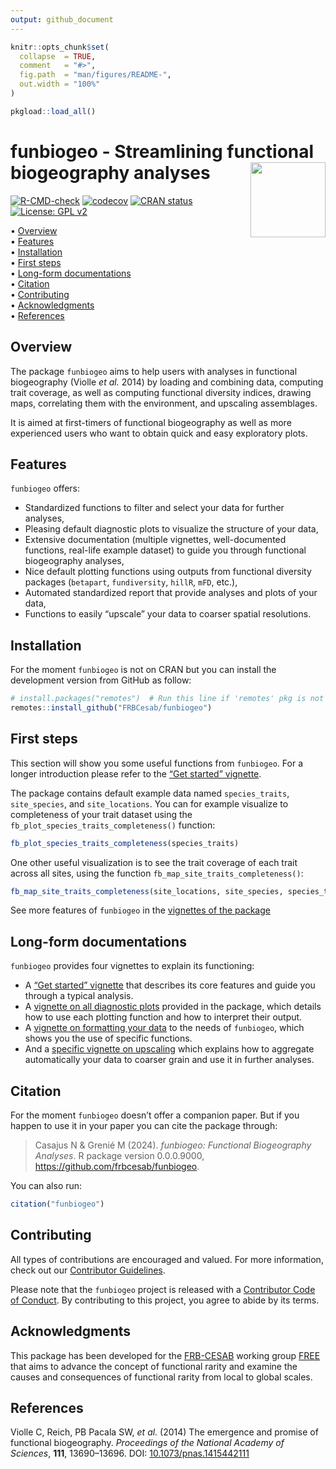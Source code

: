 ```yaml
---
output: github_document
---
```


<!-- README.md is generated from README.Rmd. Please edit that file -->

```r
knitr::opts_chunk$set(
  collapse  = TRUE,
  comment   = "#>",
  fig.path  = "man/figures/README-",
  out.width = "100%"
)

pkgload::load_all()
```


# funbiogeo - Streamlining functional biogeography analyses <img src="man/figures/logo.png" align="right" style="float:right; height:120px;"/>


<!-- badges: start -->
[![R-CMD-check](https://github.com/FRBCesab/funbiogeo/workflows/R-CMD-check/badge.svg)](https://github.com/FRBCesab/funbiogeo/actions)
[![codecov](https://codecov.io/gh/FRBCesab/funbiogeo/branch/main/graph/badge.svg?token=JPXXVNMAJ0)](https://codecov.io/gh/FRBCesab/funbiogeo)
[![CRAN status](https://www.r-pkg.org/badges/version/funbiogeo)](https://CRAN.R-project.org/package=funbiogeo)
[![License: GPL v2](https://img.shields.io/badge/License-GPL%20v2-blue.svg)](https://www.gnu.org/licenses/old-licenses/gpl-2.0.en.html)
<!-- badges: end -->



<p align="left">
  • <a href="#overview">Overview</a><br>
  • <a href="#features">Features</a><br>
  • <a href="#installation">Installation</a><br>
  • <a href="#first-steps">First steps</a><br>
  • <a href="#long-form-documentations">Long-form documentations</a><br>
  • <a href="#citation">Citation</a><br>
  • <a href="#contributing">Contributing</a><br>
  • <a href="#acknowledgments">Acknowledgments</a><br>
  • <a href="#references">References</a>
</p>



## Overview

The package `funbiogeo` aims to help users with analyses in functional biogeography (Violle _et al._ 2014) by loading and combining data, computing trait coverage, as well as computing functional diversity indices, drawing maps, correlating them with the environment, and upscaling assemblages.

It is aimed at first-timers of functional biogeography as well as more experienced users who want to obtain quick and easy exploratory plots.



## Features

`funbiogeo` offers:

* Standardized functions to filter and select your data for further analyses,
* Pleasing default diagnostic plots to visualize the structure of your data,
* Extensive documentation (multiple vignettes, well-documented functions,
  real-life example dataset) to guide you through functional biogeography
  analyses,
* Nice default plotting functions using outputs from functional diversity
  packages (`betapart`, `fundiversity`, `hillR`, `mFD`, etc.),
* Automated standardized report that provide analyses and plots of your data,
* Functions to easily "upscale" your data to coarser spatial resolutions.



## Installation

For the moment `funbiogeo` is not on CRAN but you can install the development 
version from GitHub as follow:

```r
# install.packages("remotes")  # Run this line if 'remotes' pkg is not installed
remotes::install_github("FRBCesab/funbiogeo")
```



## First steps

This section will show you some useful functions from `funbiogeo`. For a longer introduction please refer to the ["Get started" vignette](https://frbcesab.github.io/funbiogeo/).

The package contains default example data named `species_traits`, `site_species`, and `site_locations`. You can for example visualize to completeness of your trait dataset using the `fb_plot_species_traits_completeness()` function:

```r
fb_plot_species_traits_completeness(species_traits)
```

One other useful visualization is to see the trait coverage of each trait across all sites, using the function `fb_map_site_traits_completeness()`:

```r
fb_map_site_traits_completeness(site_locations, site_species, species_traits)
```

See more features of `funbiogeo` in the [vignettes of the package](https://frbcesab.github.io/funbiogeo/articles/)



## Long-form documentations

`funbiogeo` provides four vignettes to explain its functioning:

* A ["Get started" vignette](https://frbcesab.github.io/funbiogeo/articles/funbiogeo.html)
  that describes its core features and guide you through a typical analysis.
* A [vignette on all diagnostic plots](https://frbcesab.github.io/funbiogeo/articles/diagnostic-plots.html)
  provided in the package, which details how to use each plotting function and
  how to interpret their output.
* A [vignette on formatting your data](https://frbcesab.github.io/funbiogeo/articles/long-format.html)
  to the needs of `funbiogeo`, which shows you the use of specific functions.
* And a [specific vignette on upscaling](https://frbcesab.github.io/funbiogeo/articles/upscaling.html)
  which explains how to aggregate automatically your data to coarser grain and
  use it in further analyses.



## Citation

For the moment `funbiogeo` doesn't offer a companion paper. But if you happen to use it in your paper you can cite the package through:

> Casajus N & Grenié M (2024). _funbiogeo: Functional Biogeography Analyses_. R package version 0.0.0.9000, <https://github.com/frbcesab/funbiogeo>.

You can also run:

```r
citation("funbiogeo")
```



## Contributing

All types of contributions are encouraged and valued. For more information, check out our [Contributor Guidelines](https://github.com/FRBCesab/funbiogeo/blob/main/CONTRIBUTING.md).

Please note that the `funbiogeo` project is released with a [Contributor Code of Conduct](https://contributor-covenant.org/version/2/1/CODE_OF_CONDUCT.html). By contributing to this project, you agree to abide by its terms.



## Acknowledgments

This package has been developed for the [FRB-CESAB](https://www.fondationbiodiversite.fr/en/about-the-foundation/le-cesab/) working group [FREE](https://www.fondationbiodiversite.fr/en/the-frb-in-action/programs-and-projects/le-cesab/free/) that aims to advance the concept of functional rarity and examine the causes and consequences of functional rarity from local to global scales.



## References

Violle C, Reich, PB Pacala SW, _et al._ (2014) The emergence and promise of functional biogeography. *Proceedings of the National Academy of Sciences*, **111**, 13690--13696. DOI: [10.1073/pnas.1415442111](https://doi.org/10.1073/pnas.1415442111)
